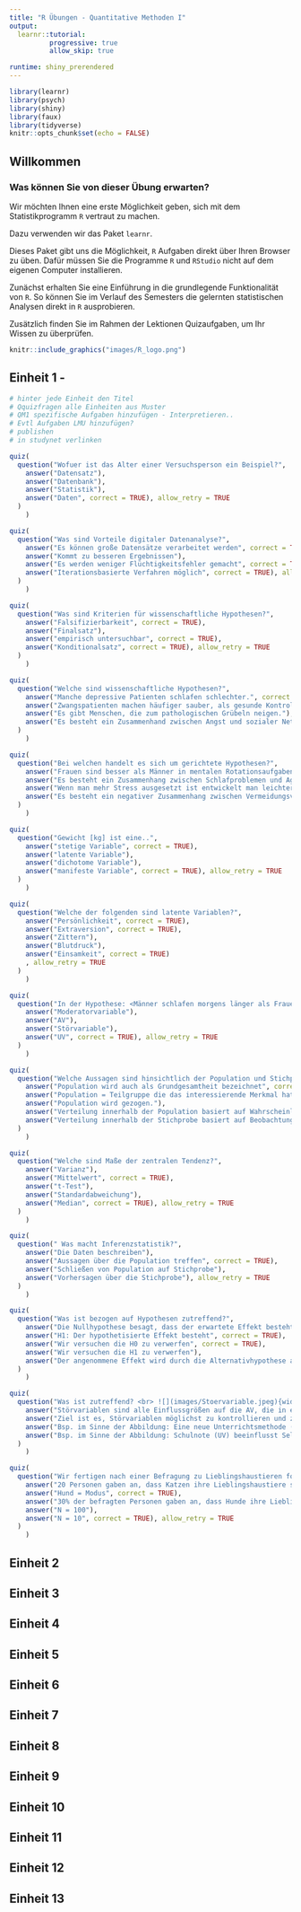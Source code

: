 ```yaml
---
title: "R Übungen - Quantitative Methoden I"
output: 
  learnr::tutorial:
          progressive: true
          allow_skip: true

runtime: shiny_prerendered
---
```


```r
library(learnr)
library(psych)
library(shiny)
library(faux)
library(tidyverse)
knitr::opts_chunk$set(echo = FALSE)
```

## Willkommen

### Was können Sie von dieser Übung erwarten?

Wir möchten Ihnen eine erste Möglichkeit geben, sich mit dem Statistikprogramm `R` vertraut zu machen. 

Dazu verwenden wir das Paket `learnr`. 

Dieses Paket gibt uns die Möglichkeit, `R` Aufgaben direkt über Ihren Browser zu üben. Dafür müssen Sie die Programme `R` und `RStudio` nicht auf dem eigenen Computer installieren. 

Zunächst erhalten Sie eine Einführung in die grundlegende Funktionalität von `R`. So können Sie im Verlauf des Semesters die gelernten statistischen Analysen direkt in `R` ausprobieren.

Zusätzlich finden Sie im Rahmen der Lektionen Quizaufgaben, um Ihr Wissen zu überprüfen. 


```r
knitr::include_graphics("images/R_logo.png")
```


## Einheit 1 - 

```r
# hinter jede Einheit den Titel
# Qquizfragen alle Einheiten aus Muster
# QM1 spezifische Aufgaben hinzufügen - Interpretieren..
# Evtl Aufgaben LMU hinzufügen? 
# publishen 
# in studynet verlinken 
```



```r
quiz(
  question("Wofuer ist das Alter einer Versuchsperson ein Beispiel?",
    answer("Datensatz"),
    answer("Datenbank"),
    answer("Statistik"),
    answer("Daten", correct = TRUE), allow_retry = TRUE
  )
    )
```

```r
quiz(
  question("Was sind Vorteile digitaler Datenanalyse?",
    answer("Es können große Datensätze verarbeitet werden", correct = TRUE),
    answer("Kommt zu besseren Ergebnissen"),
    answer("Es werden weniger Flüchtigkeitsfehler gemacht", correct = TRUE),
    answer("Iterationsbasierte Verfahren möglich", correct = TRUE), allow_retry = TRUE
  )
    )
```

```r
quiz(
  question("Was sind Kriterien für wissenschaftliche Hypothesen?",
    answer("Falsifizierbarkeit", correct = TRUE),
    answer("Finalsatz"),
    answer("empirisch untersuchbar", correct = TRUE),
    answer("Konditionalsatz", correct = TRUE), allow_retry = TRUE
  )
    )
```

```r
quiz(
  question("Welche sind wissenschaftliche Hypothesen?",
    answer("Manche depressive Patienten schlafen schlechter.", correct = TRUE),
    answer("Zwangspatienten machen häufiger sauber, als gesunde Kontrollprobanden."),
    answer("Es gibt Menschen, die zum pathologischen Grübeln neigen."),
    answer("Es besteht ein Zusammenhand zwischen Angst und sozialer Netzwerkgröße.", correct = TRUE), allow_retry = TRUE
  )
    )
```

```r
quiz(
  question("Bei welchen handelt es sich um gerichtete Hypothesen?",
    answer("Frauen sind besser als Männer in mentalen Rotationsaufgaben.", correct = TRUE),
    answer("Es besteht ein Zusammenhang zwischen Schlafproblemen und Agitiertheit."),
    answer("Wenn man mehr Stress ausgesetzt ist entwickelt man leichter eine Psychose", correct = TRUE),
    answer("Es besteht ein negativer Zusammenhang zwischen Vermeidungsverhalten und beruflichem Erfolg.", correct = TRUE), allow_retry = TRUE
  )
    )
```

```r
quiz(
  question("Gewicht [kg] ist eine..",
    answer("stetige Variable", correct = TRUE),
    answer("latente Variable"),
    answer("dichotome Variable"),
    answer("manifeste Variable", correct = TRUE), allow_retry = TRUE
  )
    )
```

```r
quiz(
  question("Welche der folgenden sind latente Variablen?",
    answer("Persönlichkeit", correct = TRUE),
    answer("Extraversion", correct = TRUE),
    answer("Zittern"),
    answer("Blutdruck"),
    answer("Einsamkeit", correct = TRUE)
    , allow_retry = TRUE
  )
    )
```

```r
quiz(
  question("In der Hypothese: <Männer schlafen morgens länger als Frauen.> ist Geschlecht die...",
    answer("Moderatorvariable"),
    answer("AV"),
    answer("Störvariable"),
    answer("UV", correct = TRUE), allow_retry = TRUE
  )
    )
```

```r
quiz(
  question("Welche Aussagen sind hinsichtlich der Population und Stichprobe korrekt?",
    answer("Population wird auch als Grundgesamtheit bezeichnet", correct = TRUE),
    answer("Population = Teilgruppe die das interessierende Merkmal hat."),
    answer("Population wird gezogen."),
    answer("Verteilung innerhalb der Population basiert auf Wahrscheinlichkeitsannahmen.", correct = TRUE),
    answer("Verteilung innerhalb der Stichprobe basiert auf Beobachtung.", correct = TRUE), allow_retry = TRUE
  )
    )
```

```r
quiz(
  question("Welche sind Maße der zentralen Tendenz?",
    answer("Varianz"),
    answer("Mittelwert", correct = TRUE),
    answer("t-Test"),
    answer("Standardabweichung"),
    answer("Median", correct = TRUE), allow_retry = TRUE
  )
    )
```

```r
quiz(
  question(" Was macht Inferenzstatistik?",
    answer("Die Daten beschreiben"),
    answer("Aussagen über die Population treffen", correct = TRUE),
    answer("Schließen von Population auf Stichprobe"),
    answer("Vorhersagen über die Stichprobe"), allow_retry = TRUE
  )
    )
```

```r
quiz(
  question("Was ist bezogen auf Hypothesen zutreffend?",
    answer("Die Nullhypothese besagt, dass der erwartete Effekt besteht"),
    answer("H1: Der hypothetisierte Effekt besteht", correct = TRUE),
    answer("Wir versuchen die H0 zu verwerfen", correct = TRUE),
    answer("Wir versuchen die H1 zu verwerfen"),
    answer("Der angenommene Effekt wird durch die Alternativhypothese ausgedrückt", correct = TRUE), allow_retry = TRUE
  )
    )
```

```r
quiz(
  question("Was ist zutreffend? <br> ![](images/Stoervariable.jpeg){width=400px}",
    answer("Störvariablen sind alle Einflussgrößen auf die AV, die in einer Untersuchung nicht erfasst werden", correct = TRUE),
    answer("Ziel ist es, Störvariablen möglichst zu kontrollieren und zu erfassen", correct = TRUE),
    answer("Bsp. im Sinne der Abbildung: Eine neue Unterrichtsmethode (UV) soll anhand des Notendurchschnitts (AV) evaluiert werden. Ein Teil der Klasse wiederholt das Jahr jedoch und es bleibt unberücksichtigt, dass sie den Stoff bereits im vergangenen Jahr durchgenommen haben.", correct = TRUE),
    answer("Bsp. im Sinne der Abbildung: Schulnote (UV) beeinflusst Selbstwertgefühl, Selbstwertgefühl beeinflusst Lebenszufriedenheit (AV)"), allow_retry = TRUE
  )
    )
```

```r
quiz(
  question("Wir fertigen nach einer Befragung zu Lieblingshaustieren folgende Tabelle an. Welche Aussagen sind zutreffend? <br> ![](images/Tabelle1.jpeg){width=400px}",
    answer("20 Personen gaben an, dass Katzen ihre Lieblingshaustiere seien"),
    answer("Hund = Modus", correct = TRUE),
    answer("30% der befragten Personen gaben an, dass Hunde ihre Lieblingshaustiere seien", correct = TRUE),
    answer("N = 100"),
    answer("N = 10", correct = TRUE), allow_retry = TRUE
  )
    )
```




## Einheit 2

## Einheit 3

## Einheit 4

## Einheit 5

## Einheit 6

## Einheit 7

## Einheit 8

## Einheit 9

## Einheit 10

## Einheit 11

## Einheit 12

## Einheit 13
